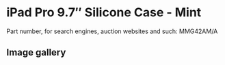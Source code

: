 
# iPad Pro 9.7″ Silicone Case - Mint

Part number, for search engines, auction websites and such: MMG42AM/A

## Image gallery

<div style={{ width: '100%', maxWidth: '768px' }}>
<GalleryComponent
    images={[
      {
        original: "/everysource/MMG42.webp",
        thumbnail: "/everypreview/MMG42.webp",
      },
      {
        original: "/everysource/MMG42_AV1_GOLD.webp",
        thumbnail: "/everypreview/MMG42_AV1_GOLD.webp",
      },
      {
        original: "/everysource/MMG42_AV1_ROSEGOLD.webp",
        thumbnail: "/everypreview/MMG42_AV1_ROSEGOLD.webp",
      },
      {
        original: "/everysource/MMG42_AV1_SILVER.webp",
        thumbnail: "/everypreview/MMG42_AV1_SILVER.webp",
      },
      {
        original: "/everysource/MMG42_AV1_SPACE_GRAY.webp",
        thumbnail: "/everypreview/MMG42_AV1_SPACE_GRAY.webp",
      },
      {
        original: "/everysource/MMG42_AV2.webp",
        thumbnail: "/everypreview/MMG42_AV2.webp",
      },
      {
        original: "/everysource/MMG42_AV3.webp",
        thumbnail: "/everypreview/MMG42_AV3.webp",
      },
      {
        original: "/everysource/MMG42_AV4.webp",
        thumbnail: "/everypreview/MMG42_AV4.webp",
      }
    ]}
  />
</div>